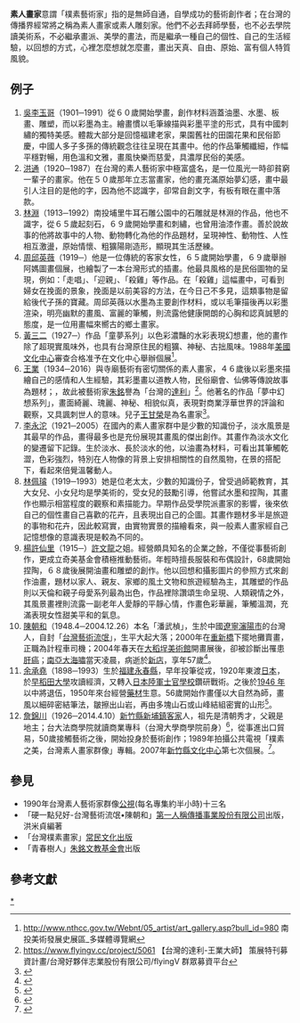 {{Refimprove|time=2015-04-23T13:49:26+00:00}}
'''素人畫家'''意謂「樸素藝術家」指的是無師自通，自學成功的藝術創作者；在台灣的傳播界經常將之稱為素人畫家或素人雕刻家。他們不必去拜師學藝，也不必去學院讀美術系，不必繼承畫派、美學的畫法，而是繼承一種自己的個性、自己的生活經驗，以回想的方式，心裡怎麼想就怎麼畫，畫出天真、自由、原始、富有個人特質風貌。

==例子==
#[[吳李玉哥|吳李玉哥]]（1901─1991）從６０歲開始學畫，創作材料涵蓋油墨、水墨、板畫、雕塑，而以彩墨為主。繪畫慣以毛筆線描與彩墨平塗的形式，具有中國刺繡的獨特美感。體裁大部分是回憶福建老家，果園舊社的田園花果和民俗節慶，中國人多子多孫的傳統觀念往往呈現在其畫中。他的作品筆觸纖細，作幅平穩對暢，用色溫和文雅，畫風快樂而慈愛，具濃厚民俗的美感。     
#[[洪通|洪通]]（1920─1987）在台灣的素人藝術家中極富盛名，是一位風光一時卻貧窮一輩子的畫家。他在５０歲那年立志當畫家，他的畫充滿原始夢幻感，畫中最引人注目的是他的字，因為他不認識字，卻常自創文字，有板有眼在畫中落款。  
#[[林淵|林淵]]（1913─1992）南投埔里牛耳石雕公園中的石雕就是林淵的作品，他也不識字，從６５歲起刻石，６９歲開始學畫和刺繡，也曾用油漆作畫。善於說故事的他將故事中的人物、動物轉化為他的作品題材，呈現神性、動物性、人性相互激盪，原始情懷、粗獷陽剛造形，顯現其生活歷練。     
#[[周邱英薇|周邱英薇]]（1919─）他是一位傳統的客家女性，６５歲開始學畫，６９歲舉辦阿媽圖畫個展，也繪製了一本台灣形式的插畫。他最具風格的是民俗圖物的呈現，例如：「走唱」、「迎親」、「殺雞」等作品。在「殺雞」這幅畫中，可看到婦女在挽面的景象，挽面是以前美容的方法，在今日己不多見，這類事物是留給後代子孫的寶藏。周邱英薇以水墨為主要創作材料，或以毛筆描後再以彩墨渲染，明亮幽默的畫風、富麗的筆觸，則流露他健康開朗的心胸和認真誠懇的態度，是一位用畫幅來嚮古的鄉土畫家。     
#[[黃三二|黃三二]]（1927─）作品「童夢系列」以色彩濃豔的水彩表現幻想畫，他的畫作除了超現實風味外，也具有台灣原住民的粗獷、神秘、古拙風味。1988年[[美國文化中心|美國文化中心]]審查合格准予在文化中心舉辦個展<ref>http://www.nthcc.gov.tw/Webnt/05_artist/art_gallery.asp?bull_id=980 {{Wayback|url=http://www.nthcc.gov.tw/Webnt/05_artist/art_gallery.asp?bull_id=980 |date=20150402114656 }} 南投美術發展史展區_多媒體導覽網</ref>。    
#[[王業_(藝術家)|王業]]（1934─2016）與寺廟藝術有密切關係的素人畫家，４６歲後以彩墨來描繪自己的感情和人生經驗，其彩墨畫以道教人物，民俗廟會、仙佛等傳說故事為題材；，故此被藝術家[[朱銘_(1938年)|朱銘]]譽為「台灣的[[達利|達利]]」<ref>https://www.flyingv.cc/project/5061 {{Wayback|url=https://www.flyingv.cc/project/5061 |date=20160304185906 }}  【台灣的達利-王業大師】 策展特刊募資計畫/台灣好夥伴志業股份有限公司/flyingV 群眾募資平台</ref>。他著名的作品「夢中幻想系列」，畫面綺麗、瑰麗、神秘、相貌似真，表現對商業浮華世界的評論和觀察，又具諷刺世人的意味。兒子[[王甘榮|王甘榮]]是為名畫家<ref>{{Cite web |url=https://tw.news.yahoo.com/%E7%B4%A0%E4%BA%BA%E8%97%9D%E8%A1%93%E5%AE%B6%E7%8E%8B%E6%A5%AD-%E8%8A%B1%E8%93%AE%E9%96%8B%E7%95%AB%E5%B1%95-103419209.html |title=素人藝術家王業 花蓮開畫展 / 中央社–2013年3月18日 |access-date=2015年4月1日 |archive-date=2016年3月5日 |archive-url=https://web.archive.org/web/20160305200501/https://tw.news.yahoo.com/%E7%B4%A0%E4%BA%BA%E8%97%9D%E8%A1%93%E5%AE%B6%E7%8E%8B%E6%A5%AD-%E8%8A%B1%E8%93%AE%E9%96%8B%E7%95%AB%E5%B1%95-103419209.html |dead-url=no }}</ref>。       
#[[李永沱|李永沱]]（1921─2005）在國內的素人畫家群中是少數的知識份子，淡水風景是其最早的作品，畫得最多也是充份展現其畫風的傑出創作。其畫作為淡水文化的變遷留下記錄。生於淡水、長於淡水的他，以油畫為材料，可看出其筆觸乾澀，色彩強烈，特別在人物像的背景上安排相關性的自然風物，在景的搭配下，看起來倍覺溫馨動人。     
#[[林佩璿|林佩璿]]（1919─1993）她是位老太太，少數的知識份子，曾受過師範教育，其大女兒、小女兒均是學美術的，受女兒的鼓勵引導，他嘗試水墨和捏陶，其畫作也顯示相當程度的觀察和素描能力。早期作品受學院派畫家的影響，後來依自己的個性畫自己喜歡的花卉，且表現出自己的企圖。其畫作題材多半是旅遊的事物和花卉，因此較寫實，由實物實景的描繪看來，與一般素人畫家經自己記憶想像的意識表現是較為不同的。        
#[[楊許仙里|楊許仙里]]（1915─）[[許文龍|許文龍]]之姐。經營頗具知名的企業之餘，不僅從事藝術創作，更成立奇美基金會積極推動藝術。年輕時擅長服裝和布偶設計，68歲開始捏陶，６８歲後展開油畫和雕塑的創作。他以回想和攝影圖片的參照方式來創作油畫，題材以家人、親友、家鄉的風土文物和旅遊經驗為主，其雕塑的作品則以天倫和親子母愛系列最為出色，作品裡除讚頌生命呈現、人類親情之外，其風景畫裡則流露一副老年人愛靜的平靜心情，作畫色彩華麗，筆觸溫潤，充滿表現女性甜美平和的氣息。
#[[陳朝和|陳朝和]]（1948.4─2004.12.26）本名「潘武楨」，生於中國[[遼寧|遼寧]][[瀋陽市|瀋陽市]]的台灣人，自封「[[台灣|台灣]][[藝術|藝術]][[流氓|流氓]]」，生平大起大落；2000年在[[重新橋|重新橋]]下擺地攤賣畫，正職為計程車司機；2004年春天在[[大稻埕美術館|大稻埕美術館]]開畫展後，卻被診斷出罹患[[肝癌|肝癌]]；[[南亞大海嘯|南亞大海嘯]]當天凌晨，病逝於[[新店|新店]]，享年57歲<ref>{{Cite web |url=http://taiwanmuchan.blogspot.tw/2008/02/blog-post_13.html |title=藝術流氓陳朝和 / 暮蟬 |access-date=2015-04-01 |archive-date=2016-03-04 |archive-url=https://web.archive.org/web/20160304111438/http://taiwanmuchan.blogspot.tw/2008/02/blog-post_13.html |dead-url=no }}</ref>。      
#[[余承堯|余承堯]]（1898─1993）生於[[福建|福建]][[永春縣|永春縣]]，早年投筆從戎，1920年東渡[[日本|日本]]，於[[早稻田大學|早稻田大學]]攻讀經濟，又轉入[[日本陸軍士官學校|日本陸軍士官學校]]鑽研戰術。之後於[[1946_年|1946 年]]以中將退伍，1950年來台經營[[藥材|藥材]]生意。56歲開始作畫僅以大自然為師，畫風以細碎密結筆法，皺擦出山岩，再由多塊山石或山峰結組密實的山形<ref>{{Cite web |url=http://vr.theatre.ntu.edu.tw/fineart/painter-tw/yuchenyao/yuchenyao.htm |title=台灣畫家 / 視覺素養學習網 |access-date=2015-04-01 |archive-date=2021-04-22 |archive-url=https://web.archive.org/web/20210422075343/http://vr.theatre.ntu.edu.tw/fineart/painter-tw/yuchenyao/yuchenyao.htm |dead-url=no }}</ref>。
#[[詹錦川|詹錦川]]（1926─2014.4.10）[[新竹縣|新竹縣]][[新埔鎮|新埔鎮]][[客家|客家]]人，祖先是清朝秀才，父親是地主；台大法商學院就讀商業專科（台灣大學商學院前身）<ref>{{Cite web |url=http://blog.udn.com/witchirene/13632009 |title=9旬畫家詹錦川 「以物易物」不賣畫/陳心怡/女巫的苗圃/udn部落格 |access-date=2015-04-01 |archive-date=2015-11-22 |archive-url=https://web.archive.org/web/20151122021720/http://blog.udn.com/witchirene/13632009 |dead-url=no }}</ref>，從事進出口貿易，50歲接觸藝術之後，開始投身於藝術創作；1989年拍攝公共電視「樸素之美，台灣素人畫家群像」專輯。2007年[[新竹縣文化中心|新竹縣文化中心]]第七次個展。<ref>{{Cite web |url=http://zhangis.whosee.com/zdz08/ |title=誰是畫家/張逸石、胡賜益 |access-date=2015-04-01 |archive-date=2005-12-30 |archive-url=https://web.archive.org/web/20051230182005/http://zhangis.whosee.com/zdz08/ |dead-url=no }}</ref>。

== 參見 ==
*1990年台灣素人藝術家群像[[公視|公視]](每名專集約半小時)十三名
*「硬一點兒好-台灣藝術流氓•陳朝和」[[第一人稱傳播事業股份有限公司|第一人稱傳播事業股份有限公司]]出版，洪米貞編著
*「台灣樸素畫家」[[常民文化出版|常民文化出版]]
*「青春樹人」[[朱銘文教基金會|朱銘文教基金會]]出版

== 參考文獻 ==
{{reflist}}

[[Category:素人畫家|*]]